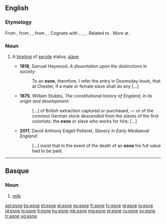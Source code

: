 ==English==

===Etymology===
From {{etyl|ang|en}} {{term|esne||a man of the servile class, a laborer, slave, servant, retainer, a youth, young man, man, scholar|lang=ang}}, from {{etyl|gem-pro|en}} {{term/t|gem-pro|*asniz}}, {{term/t|gem-pro|*asnz||reward}}, from {{etyl|ine-pro|en}} {{term/t|ine-pro|*os(e)n-}}, {{term/t|ine-pro|*es(e)n-||summer, harvest, harvest-time}}. Cognate with {{etyl|gml|-}} {{term|asne|lang=gml}}, {{term|asnen||wages, fixed income|lang=gml}}, {{etyl|goh|-}} {{term|asni||hireling, day labourer, servant|lang=goh}}, {{etyl|got|-}} {{term|||tr=asneis|a hireling, day labourer|lang=got}}. Related to {{etyl|ang|-}} {{term|earnian||to labor for, strive after, deserve as the reward of labor, merit, earn, win|lang=ang}}. More at {{l|en|earn}}.

===Noun===
{{en-noun}}

# {{context|Anglo-Saxon|historical|lang=en}} A [[hireling]] of [[servile]] status; [[slave]].
#*'''1818''', Samuel Heywood, ''A dissertation upon the distinctions in society'':
#*: To an '''esne''', therefore, I refer the entry in Doomsday-book, that at Chester, if a male or female slave shall do any [...]
#*'''1875''', William Stubbs, ''The constitutional history of England, in its origin and development'':
#*: [...] of British extraction captured or purchased, — or of the common German stock descended from the slaves of the first colonists: the '''esne''' or slave who works for hire; [...]
#*'''2011''', David Anthony Edgell Pelteret, ''Slavery in Early Mediaeval England'':
#*: [...] insist that in the event of the death of an '''esne''' his full value had to be paid.

----

==Basque==

===Noun===
{{eu-noun}}

# [[milk]]

[[ast:esne]]
[[bs:esne]]
[[et:esne]]
[[el:esne]]
[[es:esne]]
[[fr:esne]]
[[fy:esne]]
[[gl:esne]]
[[io:esne]]
[[id:esne]]
[[lo:esne]]
[[lt:esne]]
[[hu:esne]]
[[mk:esne]]
[[mg:esne]]
[[pl:esne]]
[[ru:esne]]
[[sv:esne]]
[[tr:esne]]
[[ug:esne]]